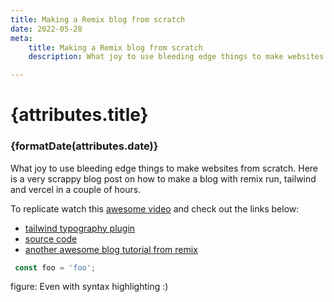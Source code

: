 ```yaml
---
title: Making a Remix blog from scratch
date: 2022-05-28
meta:
    title: Making a Remix blog from scratch
    description: What joy to use bleeding edge things to make websites from scratch. How to make a blog with remix run, tailwind and vercel in a couple of hours.

---
```


# {attributes.title}
### {formatDate(attributes.date)}

What joy to use bleeding edge things to make websites from scratch. Here is a very scrappy blog post on how to make a blog with remix run, tailwind and vercel in a couple of hours.

To replicate watch this [awesome video](https://www.youtube.com/watch?v=5O6uhyaSvCM) and check out the links below:

- [tailwind typography plugin](https://tailwindcss.com/docs/typography-plugin)
- [source code](https://github.dev/duncanhunter/duncan-hunter-blog-remix)
- [another awesome blog tutorial from remix](https://remix.run/docs/en/v1/tutorials/blog)

```ts
 const foo = 'foo';
```
figure: Even with syntax highlighting :)
